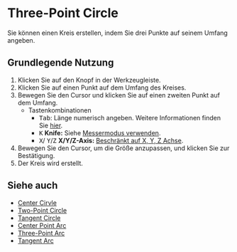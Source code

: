 
# Three-Point Circle

<Reference shortcut='' command='Three-Point Circle' button='Werkzeugleiste' />

Sie können einen Kreis erstellen, indem Sie drei Punkte auf seinem Umfang angeben.

## Grundlegende Nutzung

1. Klicken Sie auf den <ButtonIcon type="button-three-point-circle" /> Knopf in der Werkzeugleiste.
2. Klicken Sie auf einen Punkt auf dem Umfang des Kreises.
3. Bewegen Sie den Cursor und klicken Sie auf einen zweiten Punkt auf dem Umfang.
   - <Kst>Tastenkombinationen</Kst>
      - <kbd>Tab</kbd>: Länge numerisch angeben. Weitere Informationen finden Sie [hier](./sketching-essentials#specify-dimensions-numerically).
      - <kbd>K</kbd> **Knife:** Siehe [Messermodus verwenden](./sketching-essentials#use-knife-mode).
      - <kbd>X</kbd>/ <kbd>Y</kbd>/<kbd>Z</kbd> **X/Y/Z-Axis:** [Beschränkt auf X, Y, Z Achse](./sketching-essentials#constrain-to-an-axis).
4. Bewegen Sie den Cursor, um die Größe anzupassen, und klicken Sie zur Bestätigung.
5. Der Kreis wird erstellt.


<VideoPlayer fileName="three-point-circle"/>

## Siehe auch
- [Center Cirvle](./center-circle)
- [Two-Point Circle](./two-point-circle)
- [Tangent Circle](./tangent-circle)
- [Center Point Arc](./center-point-arc)
- [Three-Point Arc](./three-point-arc)
- [Tangent Arc](./tangent-arc)